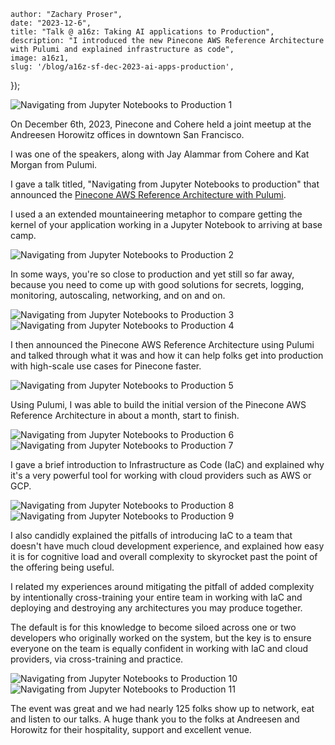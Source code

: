 



    author: "Zachary Proser", 
    date: "2023-12-6",
    title: "Talk @ a16z: Taking AI applications to Production", 
    description: "I introduced the new Pinecone AWS Reference Architecture with Pulumi and explained infrastructure as code",
    image: a16z1,
    slug: '/blog/a16z-sf-dec-2023-ai-apps-production',
});

<Image src={a16z1} alt="Navigating from Jupyter Notebooks to Production 1" />

On December 6th, 2023, Pinecone and Cohere held a joint meetup at the Andreesen Horowitz offices in downtown San Francisco. 

I was one of the speakers, along with Jay Alammar from Cohere and Kat Morgan from Pulumi.

I gave a talk titled, "Navigating from Jupyter Notebooks to production" that announced the [Pinecone AWS Reference Architecture with Pulumi](/blog/pinecone-reference-architecture-launch).

<Tweet id="1732228822626619637" />

I used a an extended mountaineering metaphor to compare getting the kernel of your application working in a Jupyter Notebook to arriving at base camp. 

<Image src={a16z2} alt="Navigating from Jupyter Notebooks to Production 2" />

In some ways, you're so close to production and yet still so far away, because you need to come up with good solutions for secrets, logging, monitoring, autoscaling, networking, and on and on. 

<Image src={a16z3} alt="Navigating from Jupyter Notebooks to Production 3" />

<Image src={a16z4} alt="Navigating from Jupyter Notebooks to Production 4" />

I then announced the Pinecone AWS Reference Architecture using Pulumi and talked through what it was and how it can help folks get into production with high-scale use cases for Pinecone faster. 

<Image src={a16z5} alt="Navigating from Jupyter Notebooks to Production 5" />

Using Pulumi, I was able to build the initial version of the Pinecone AWS Reference Architecture in about a month, start to finish.

<Image src={a16z6} alt="Navigating from Jupyter Notebooks to Production 6" />

<Image src={a16z7} alt="Navigating from Jupyter Notebooks to Production 7" />

I gave a brief introduction to Infrastructure as Code (IaC) and explained why it's a very powerful tool for working with cloud providers such as AWS or GCP.

<Image src={a16z8} alt="Navigating from Jupyter Notebooks to Production 8" />

<Image src={a16z9} alt="Navigating from Jupyter Notebooks to Production 9" />

I also candidly explained the pitfalls of introducing IaC to a team that doesn't have much cloud development experience, and explained how easy it is for cognitive load and overall complexity to skyrocket past the point of the offering being useful. 

I related my experiences around mitigating the pitfall of added complexity by intentionally cross-training your entire team in working with IaC and deploying and destroying any architectures you may produce together.

The default is for this knowledge to become siloed across one or two developers who originally worked on the system, but the key is to ensure everyone on the team is equally confident in working with IaC and cloud providers, via cross-training and practice.

<Image src={a16z10} alt="Navigating from Jupyter Notebooks to Production 10" />

<Image src={a16z11} alt="Navigating from Jupyter Notebooks to Production 11" />

The event was great and we had nearly 125 folks show up to network, eat and listen to our talks. A huge thank you to the folks at Andreesen and Horowitz for their hospitality, support and excellent venue.
